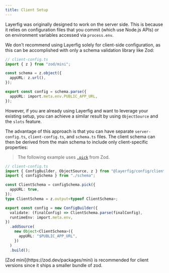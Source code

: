 ```yaml
---
title: Client Setup
---
```



Layerfig was originally designed to work on the server side. This is because it relies on configuration files that you commit (which use Node.js APIs) or on environment variables accessed via `process.env`.

We don't recommend using Layerfig solely for client-side configuration, as this can be accomplished with only a schema validation library like Zod:

```ts
// client-config.ts
import { z } from "zod/mini";

const schema = z.object({
  appURL: z.url(),
});

export const config = schema.parse({
  appURL: import.meta.env.PUBLIC_APP_URL,
});
```

However, if you are already using Layerfig and want to leverage your existing setup, you can achieve a similar result by using `ObjectSource` and the `slots` feature.

The advantage of this approach is that you can have separate `server-config.ts`, `client-config.ts`, and `schema.ts` files. The client schema can then be derived from the main schema to include only client-specific properties:

> The following example uses [`.pick`](https://zod.dev/api?id=pick) from Zod.

```ts
// client-config.ts
import { ConfigBuilder, ObjectSource, z } from "@layerfig/config/client";
import { configSchema } from "./schema";

const ClientSchema = configSchema.pick({
  appURL: true,
});
type ClientSchema = z.output<typeof ClientSchema>;

export const config = new ConfigBuilder({
  validate: (finalConfig) => ClientSchema.parse(finalConfig),
  runtimeEnv: import.meta.env,
})
  .addSource(
    new Object<ClientSchema>({
      appURL: "$PUBLIC_APP_URL",
    })
  )
  .build();
```

<Aside>
  [Zod mini](https://zod.dev/packages/mini) is recommended for client versions
  since it ships a smaller bundle of zod.
</Aside>
